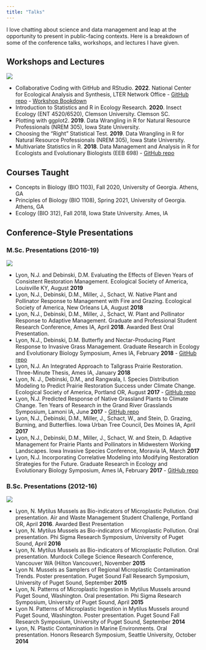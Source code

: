 ```yaml
---
title: "Talks"
---
```


I love chatting about science and data management and leap at the opportunity to present in public-facing contexts. Here is a breakdown of some of the conference talks, workshops, and lectures I have given.

## Workshops and Lectures

![](images/squash_bug_nymph.jpg){fig-alt="squash bug nymph"}

- Collaborative Coding with GitHub and RStudio. **2022**. National Center for Ecological Analysis and Synthesis, LTER Network Office - [GitHub repo](https://github.nceas.ucsb.edu/LTER/github-workshop) - [Workshop Bookdown](https://pages.github.nceas.ucsb.edu/LTER/github-workshop/)
- Introduction to Statistics and R in Ecology Research. **2020**. Insect Ecology (ENT 4520/6520), Clemson University. Clemson SC.
- Plotting with ggplot2. **2019**. Data Wrangling in R for Natural Resource Professionals (NREM 305), Iowa State University.
- Choosing the “Right” Statistical Test. **2019**. Data Wrangling in R for Natural Resource Professionals (NREM 305), Iowa State University.
- Multivariate Statistics in R. **2018**. Data Management and Analysis in R for Ecologists and Evolutionary Biologists (EEB 698) - [GitHub repo](https://github.com/njlyon0/lyon-tutorial_multivariate-intro)

## Courses Taught

- Concepts in Biology (BIO 1103), Fall 2020, University of Georgia. Athens, GA
- Principles of Biology (BIO 1108), Spring 2021, University of Georgia. Athens, GA
- Ecology (BIO 312), Fall 2018, Iowa State University. Ames, IA

## Conference-Style Presentations

### M.Sc. Presentations (2016-19)

![](images/question_mark.jpg){fig-align="center"}

- Lyon, N.J. and Debinski, D.M. Evaluating the Effects of Eleven Years of Consistent Restoration Management. Ecological Society of America, Louisville KY, August **2019**
- Lyon, N.J., Debinski, D.M., Miller, J., Schact, W. Native Plant and Pollinator Response to Management with Fire and Grazing. Ecological Society of America, New Orleans LA, August **2018**
- Lyon, N.J., Debinski, D.M., Miller, J., Schact, W. Plant and Pollinator Response to Adaptive Management. Graduate and Professional Student Research Conference, Ames IA, April **2018**. Awarded Best Oral Presentation.
- Lyon, N.J., Debinski, D.M. Butterfly and Nectar-Producing Plant Response to Invasive Grass Management. Graduate Research in Ecology and Evolutionary Biology Symposium, Ames IA, February **2018** - [GitHub repo](https://github.com/njlyon0/collab_coon-daubenmire-herbicide)
- Lyon, N.J. An Integrated Approach to Tallgrass Prairie Restoration. Three-Minute Thesis, Ames IA, January **2018**
- Lyon, N. J., Debinski, D.M., and Rangwala, I. Species Distribution Modeling to Predict Prairie Restoration Success under Climate Change. Ecological Society of America, Portland OR, August **2017** - [GitHub repo](https://github.com/njlyon0/lyon-ms-thesis_sdm)
- Lyon, N.J. Predicted Response of Native Grassland Plants to Climate Change. Ten Years of Research in the Grand River Grasslands Symposium, Lamoni IA, June **2017** - [GitHub repo](https://github.com/njlyon0/lyon-ms-thesis_sdm)
- Lyon, N.J., Debinski, D.M., Miller, J., Schact, W., and Stein, D. Grazing, Burning, and Butterflies. Iowa Urban Tree Council, Des Moines IA, April **2017**
- Lyon, N.J., Debinski, D.M., Miller, J., Schact, W. and Stein, D. Adaptive Management for Prairie Plants and Pollinators in Midwestern Working Landscapes. Iowa Invasive Species Conference, Moravia IA, March **2017**
- Lyon, N.J. Incorporating Correlative Modeling into Modifying Restoration Strategies for the Future. Graduate Research in Ecology and Evolutionary Biology Symposium, Ames IA, February **2017** - [GitHub repo](https://github.com/njlyon0/lyon-ms-thesis_sdm)

### B.Sc. Presentations (2012-16)

![](images/microplastic.jpg){fig-align="center"}

- Lyon, N. Mytilus Mussels as Bio-indicators of Microplastic Pollution. Oral presentation. Air and Waste Management Student Challenge, Portland OR, April **2016**. Awarded Best Presentation
- Lyon, N. Mytilus Mussels as Bio-indicators of Microplastic Pollution. Oral presentation. Phi Sigma Research Symposium, University of Puget Sound, April **2016**
- Lyon, N. Mytilus Mussels as Bio-indicators of Microplastic Pollution. Oral presentation. Murdock College Science Research Conference, Vancouver WA (Hilton Vancouver), November **2015**
- Lyon N. Mussels as Samplers of Regional Microplastic Contamination Trends. Poster presentation. Puget Sound Fall Research Symposium, University of Puget Sound, September **2015**
- Lyon, N. Patterns of Microplastic Ingestion in Mytilus Mussels around Puget Sound, Washington. Oral presentation. Phi Sigma Research Symposium, University of Puget Sound, April **2015**
- Lyon N. Patterns of Microplastic Ingestion in Mytilus Mussels around Puget Sound, Washington. Poster presentation. Puget Sound Fall Research Symposium, University of Puget Sound, September **2014**
- Lyon, N. Plastic Contamination in Marine Environments. Oral presentation. Honors Research Symposium, Seattle University, October **2014**


